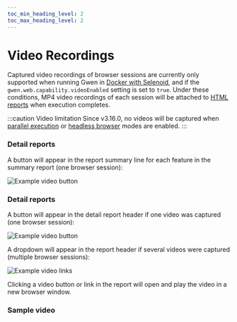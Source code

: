 ```yaml
--- 
toc_min_heading_level: 2
toc_max_heading_level: 2
---
```



# Video Recordings

Captured video recordings of browser sessions are currently only supported when running Gwen in [Docker with Selenoid](/docs/docker), and if the `gwen.web.capability.videoEnabled` setting is set to `true`. Under these conditions, MP4 video recordings of each session will be attached to [HTML reports](/docs/reports/html) when execution completes.

:::caution Video limitation
Since v3.16.0, no videos will be captured when [parallel execution](/docs/modes/parallel) or [headless browser](/docs/settings/reference#gwen-web-browser-headless) modes are enabled.
:::

### Detail reports

A button will appear in the report summary line for each feature in the summary report (one browser session):

![Example video button](/img/reports/sample-html-video-0.png)

### Detail reports

A button will appear in the detail report header if one video was captured (one browser session):

![Example video button](/img/reports/sample-html-video-1.png)

A dropdown will appear in the report header if several videos were captured (multiple browser sessions):

![Example video links](/img/reports/sample-html-video-2.png)

Clicking a video button or link in the report will open and play the video in a new browser window.

### Sample video

<ReactPlayer playing controls url='/videos/features-todo.mp4' />
